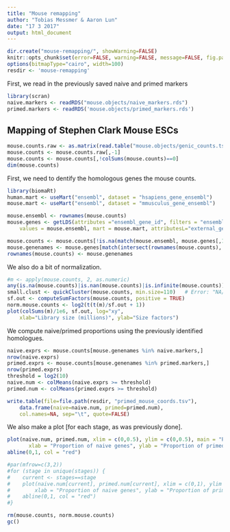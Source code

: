 ```yaml
---
title: "Mouse remapping"
author: "Tobias Messmer & Aaron Lun"
date: "17 3 2017"
output: html_document
---
```


```r
dir.create("mouse-remapping/", showWarning=FALSE)
knitr::opts_chunk$set(error=FALSE, warning=FALSE, message=FALSE, fig.path="mouse-remapping/")
options(bitmapType="cairo", width=100)
resdir <- 'mouse-remapping'
```


First, we read in the previously saved naive and primed markers

```r
library(scran)
naive.markers <- readRDS("mouse.objects/naive_markers.rds")
primed.markers <- readRDS('mouse.objects/primed_markers.rds')
```

## Mapping of Stephen Clark Mouse ESCs

```r
mouse.counts.raw <- as.matrix(read.table("mouse.objects/genic_counts.tsv", sep="\t", header=TRUE, row.names=1))
mouse.counts <- mouse.counts.raw[,-1]
mouse.counts <- mouse.counts[,!colSums(mouse.counts)==0]
dim(mouse.counts)
```

First, we need to dentify the homologous genes the mouse counts.

```r
library(biomaRt)    
human.mart <- useMart("ensembl", dataset = "hsapiens_gene_ensembl")
mouse.mart <- useMart("ensembl", dataset = "mmusculus_gene_ensembl") 

mouse.ensembl <- rownames(mouse.counts)
mouse.genes <- getLDS(attributes ="ensembl_gene_id", filters = "ensembl_gene_id", 
    values = mouse.ensembl, mart = mouse.mart, attributesL="external_gene_name", martL = human.mart)

mouse.counts <- mouse.counts[!is.na(match(mouse.ensembl, mouse.genes[,1])),]
mouse.genenames <- mouse.genes[match(intersect(rownames(mouse.counts), mouse.genes[,1]), mouse.genes[,1]),2]
rownames(mouse.counts) <- mouse.genenames
```

We also do a bit of normalization.

```r
#m <- apply(mouse.counts, 2, as.numeric)
any(is.na(mouse.counts)|is.nan(mouse.counts)|is.infinite(mouse.counts))
small.clust <- quickCluster(mouse.counts, min.size=110)   # Error: "NA/NaN/Inf in foreing function call (arg11)"
sf.out <- computeSumFactors(mouse.counts, positive = TRUE)
norm.mouse.counts <- log2(t(t(m)/sf.out + 1))
plot(colSums(m)/1e6, sf.out, log="xy", 
    xlab="Library size (millions)", ylab="Size factors")
```

We compute naive/primed proportions using the previously identified homologues.

```r
naive.exprs <- mouse.counts[mouse.genenames %in% naive.markers,]
nrow(naive.exprs)
primed.exprs <- mouse.counts[mouse.genenames %in% primed.markers,]
nrow(primed.exprs)
threshold = log2(10)
naive.num <- colMeans(naive.exprs >= threshold)
primed.num <- colMeans(primed.exprs >= threshold)

write.table(file=file.path(resdir, "primed_mouse_coords.tsv"), 
    data.frame(naive=naive.num, primed=primed.num), 
    col.names=NA, sep="\t", quote=FALSE)
```

We also make a plot [for each stage, as was previously done].

```r
plot(naive.num, primed.num, xlim = c(0,0.5), ylim = c(0,0.5), main = "Primed mouse cells", pch=16,
       xlab = "Proportion of naive genes", ylab = "Proportion of primed genes")
abline(0,1, col = "red")
```


```r
#par(mfrow=c(3,2))
#for (stage in unique(stages)) {
#    current <- stages==stage
#    plot(naive.num[current], primed.num[current], xlim = c(0,1), ylim = c(0,1), main = stage, pch=16,
#        xlab = "Proportion of naive genes", ylab = "Proportion of primed genes")
#    abline(0,1, col = "red")
#}
```

```r
rm(mouse.counts, norm.mouse.counts)
gc()
```
